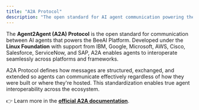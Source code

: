 ```yaml
---
title: "A2A Protocol"
description: "The open standard for AI agent communication powering the BeeAI Platform"
---
```


The **Agent2Agent (A2A) Protocol** is the open standard for communication between AI agents that powers the BeeAI Platform. Developed under the **Linux Foundation** with support from IBM, Google, Microsoft, AWS, Cisco, Salesforce, ServiceNow, and SAP, A2A enables agents to interoperate seamlessly across platforms and frameworks.

A2A Protocol defines how messages are structured, exchanged, and extended so agents can communicate effectively regardless of how they were built or where they're hosted. This standardization enables true agent interoperability across the ecosystem.

👉 Learn more in the **[official A2A documentation](https://a2aprotocol.ai/)**.
